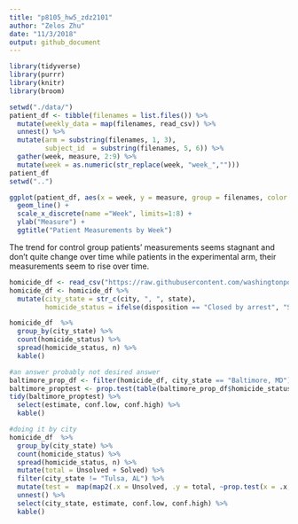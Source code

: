 ```yaml
---
title: "p8105_hw5_zdz2101"
author: "Zelos Zhu"
date: "11/3/2018"
output: github_document
---
```


```r
library(tidyverse)
library(purrr)
library(knitr)
library(broom)
```

```r
setwd("./data/")
patient_df <- tibble(filenames = list.files()) %>%
  mutate(weekly_data = map(filenames, read_csv)) %>%
  unnest() %>%
  mutate(arm = substring(filenames, 1, 3),
         subject_id  = substring(filenames, 5, 6)) %>%
  gather(week, measure, 2:9) %>%
  mutate(week = as.numeric(str_replace(week, "week_","")))
patient_df
setwd("..")

ggplot(patient_df, aes(x = week, y = measure, group = filenames, color = arm)) +
  geom_line() +
  scale_x_discrete(name ="Week", limits=1:8) +
  ylab("Measure") +
  ggtitle("Patient Measurements by Week")
```

The trend for control group patients' measurements seems stagnant and don't quite change over time while patients in the experimental arm, their measurements seem to rise over time. 

```r
homicide_df <- read_csv("https://raw.githubusercontent.com/washingtonpost/data-homicides/master/homicide-data.csv")
homicide_df <- homicide_df %>%
  mutate(city_state = str_c(city, ", ", state),
         homicide_status = ifelse(disposition == "Closed by arrest", "Solved", "Unsolved"))

homicide_df  %>%
  group_by(city_state) %>%
  count(homicide_status) %>%
  spread(homicide_status, n) %>%
  kable()

#an answer probably not desired answer
baltimore_prop_df <- filter(homicide_df, city_state == "Baltimore, MD")
baltimore_proptest <- prop.test(table(baltimore_prop_df$homicide_status))
tidy(baltimore_proptest) %>%
  select(estimate, conf.low, conf.high) %>%
  kable()

#doing it by city
homicide_df  %>%
  group_by(city_state) %>%
  count(homicide_status) %>%
  spread(homicide_status, n) %>%
  mutate(total = Unsolved + Solved) %>%
  filter(city_state != "Tulsa, AL") %>%
  mutate(test =  map(map2(.x = Unsolved, .y = total, ~prop.test(x = .x, n = .y)), tidy)) %>%
  unnest() %>%
  select(city_state, estimate, conf.low, conf.high) %>%
  kable()
```

